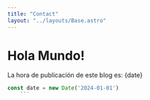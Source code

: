 ```yaml
---
title: "Contact"
layout: "../layouts/Base.astro"
---
```


# Hola Mundo!

La hora de publicación de este blog es: {date}

```jsx
const date = new Date('2024-01-01')
	```

